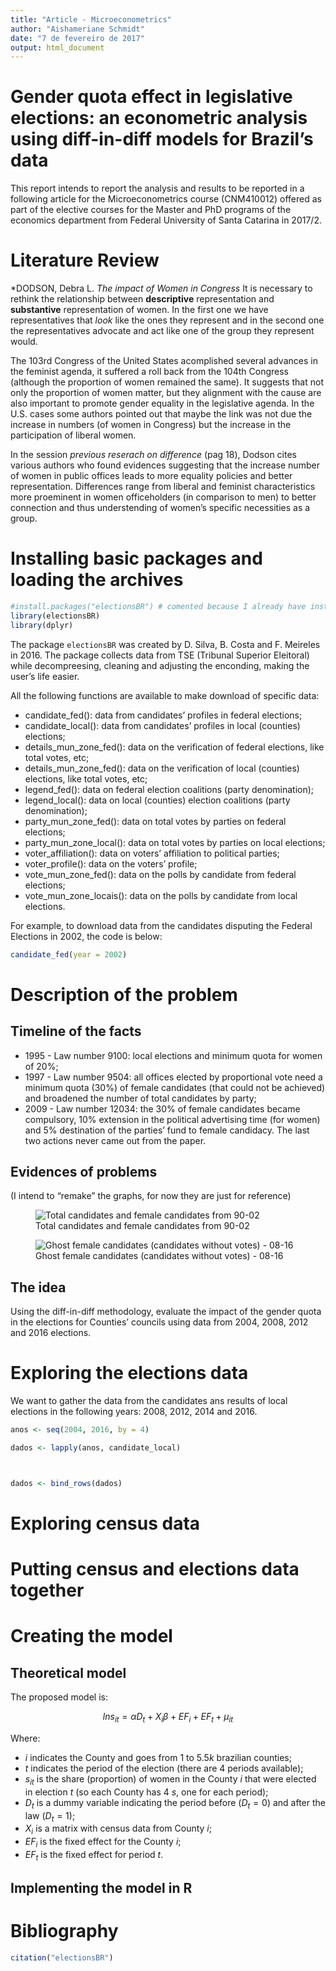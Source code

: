 ```yaml
---
title: "Article - Microeconometrics"
author: "Aishameriane Schmidt"
date: "7 de fevereiro de 2017"
output: html_document
---
```


# Gender quota effect in legislative elections: an econometric analysis using diff-in-diff models for Brazil's data

This report intends to report the analysis and results to be reported in a following article for the Microeconometrics course (CNM410012) offered as part of the elective courses for the Master and PhD programs of the economics department from Federal University of Santa Catarina in 2017/2.

# Literature Review

*DODSON, Debra L. _The impact of Women in Congress_
It is necessary to rethink the relationship between **descriptive** representation and **substantive** representation of women. In the first one we have representatives that _look_ like the ones they represent and in the second one the representatives advocate and act like one of the group they represent would.

The 103rd Congress of the United States acomplished several advances in the feminist agenda, it suffered a roll back from the 104th Congress (although the proportion of women remained the same). It suggests that not only the proportion of women matter, but they alignment with the cause are also important to promote gender equality in the legislative agenda. In the U.S. cases some authors pointed out that maybe the link was not due the increase in numbers (of women in Congress) but the increase in the participation of liberal women.

In the session _previous reserach on difference_ (pag 18), Dodson cites various authors who found evidences suggesting that the increase number of women in public offices leads to more equality policies and better representation. Differences range from liberal and feminist characteristics more proeminent in women officeholders (in comparison to men) to better connection and thus understending of women's specific necessities as a group. 


# Installing basic packages and loading the archives

```r
#install.packages("electionsBR") # comented because I already have installed
library(electionsBR)
library(dplyr)
```

The package ```electionsBR``` was created by D. Silva, B. Costa and F. Meireles in 2016. The package collects data from TSE (Tribunal Superior Eleitoral) while decompreesing, cleaning and adjusting the enconding, making the user's life easier.

All the following functions are available to make download of specific data:

* candidate_fed(): data from candidates' profiles in federal elections;
* candidate_local(): data from candidates' profiles in local (counties) elections; 
* details_mun_zone_fed(): data on the verification of federal elections, like total votes, etc;
* details_mun_zone_fed(): data on the verification of local (counties) elections, like total votes, etc;
* legend_fed(): data on federal election coalitions (party denomination);
* legend_local(): data on local (counties) election coalitions (party denomination);
* party_mun_zone_fed(): data on total votes by parties on federal elections;
* party_mun_zone_local(): data on total votes by parties on local elections; 
* voter_affiliation(): data on voters' affiliation to political parties;
* voter_profile():  data on the voters' profile;
* vote_mun_zone_fed():  data on the polls by candidate from federal elections;
* vote_mun_zone_locais(): data on the polls by candidate from local elections.

For example, to download data from the candidates disputing the Federal Elections in 2002, the code is below:

```r
candidate_fed(year = 2002)
```

# Description of the problem

## Timeline of the facts

* 1995 - Law number 9100: local elections and minimum quota for women of 20%;
* 1997 - Law number 9504: all offices elected by proportional vote need a minimum quota (30%) of female candidates (that could not be achieved) and broadened the number of total candidates by party;
* 2009 - Law number 12034: the 30% of female candidates became compulsory, 10% extension in the political advertising time (for women) and 5% destination of the parties' fund to female candidacy. The last two actions never came out from the paper.

## Evidences of problems

(I intend to "remake" the graphs, for now they are just for reference)

![Total candidates and female candidates from 90-02](candiatas_mulheres.png)

![Ghost female candidates (candidates without votes) - 08-16](candidatas-fantasma.png)

## The idea

Using the diff-in-diff methodology, evaluate the impact of the gender quota in the elections for Counties' councils using data from 2004, 2008, 2012 and 2016 elections.

# Exploring the elections data

We want to gather the data from the candidates ans results of local elections in the following years: 2008, 2012, 2014 and 2016.

```r
anos <- seq(2004, 2016, by = 4)

dados <- lapply(anos, candidate_local)



dados <- bind_rows(dados)
```

# Exploring census data


# Putting census and elections data together


# Creating the model

## Theoretical model

The proposed model is:

$$ln s_{it} = \alpha D_{t} + X_{i}\beta + EF_i + EF_t + \mu_{it} $$

Where:

* $i$ indicates the County and goes from $1$ to $5.5k$ brazilian counties;
* $t$ indicates the period of the election (there are 4 periods available);
* $s_{it}$ is the share (proportion) of women in the County $i$ that were elected in election $t$ (so each County has 4 $s$, one for each period);
* $D_{t}$ is a dummy variable indicating the period before ($D_t = 0$) and after the law ($D_t = 1$); 
* $X_i$ is a matrix with census data from County $i$;
* $EF_i$ is the fixed effect for the County $i$;
* $EF_t$ is the fixed effect for period $t$.

## Implementing the model in R

# Bibliography

```r
citation("electionsBR")
```